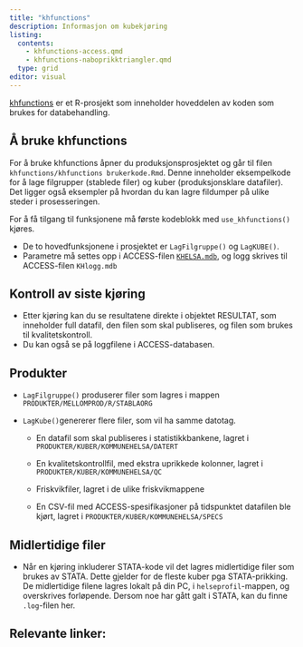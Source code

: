 ```yaml
---
title: "khfunctions"
description: Informasjon om kubekjøring
listing: 
  contents: 
    - khfunctions-access.qmd
    - khfunctions-naboprikktriangler.qmd
  type: grid
editor: visual
---
```


[khfunctions](https://github.com/helseprofil/khfunctions) er et R-prosjekt som inneholder hoveddelen av koden som brukes for databehandling.

## Å bruke khfunctions

For å bruke khfunctions åpner du produksjonsprosjektet og går til filen `khfunctions/khfunctions brukerkode.Rmd`. Denne inneholder eksempelkode for å lage filgrupper (stablede filer) og kuber (produksjonsklare datafiler). Det ligger også eksempler på hvordan du kan lagre fildumper på ulike steder i prosesseringen.

For å få tilgang til funksjonene må første kodeblokk med `use_khfunctions()` kjøres.

-   De to hovedfunksjonene i prosjektet er `LagFilgruppe()` og `LagKUBE()`.
-   Parametre må settes opp i ACCESS-filen [`KHELSA.mdb`](khfunctions-access.qmd), og logg skrives til ACCESS-filen `KHlogg.mdb`

## Kontroll av siste kjøring

-   Etter kjøring kan du se resultatene direkte i objektet RESULTAT, som inneholder full datafil, den filen som skal publiseres, og filen som brukes til kvalitetskontroll.
-   Du kan også se på loggfilene i ACCESS-databasen.

## Produkter

-   `LagFilgruppe()` produserer filer som lagres i mappen `PRODUKTER/MELLOMPROD/R/STABLAORG`

-   `LagKube()`genererer flere filer, som vil ha samme datotag.

    -   En datafil som skal publiseres i statistikkbankene, lagret i `PRODUKTER/KUBER/KOMMUNEHELSA/DATERT`

    -   En kvalitetskontrollfil, med ekstra uprikkede kolonner, lagret i `PRODUKTER/KUBER/KOMMUNEHELSA/QC`

    -   Friskvikfiler, lagret i de ulike friskvikmappene

    -   En CSV-fil med ACCESS-spesifikasjoner på tidspunktet datafilen ble kjørt, lagret i `PRODUKTER/KUBER/KOMMUNEHELSA/SPECS`

## Midlertidige filer

-   Når en kjøring inkluderer STATA-kode vil det lagres midlertidige filer som brukes av STATA. Dette gjelder for de fleste kuber pga STATA-prikking. De midlertidige filene lagres lokalt på din PC, i `helseprofil`-mappen, og overskrives forløpende. Dersom noe har gått galt i STATA, kan du finne `.log`-filen her.

## Relevante linker:
